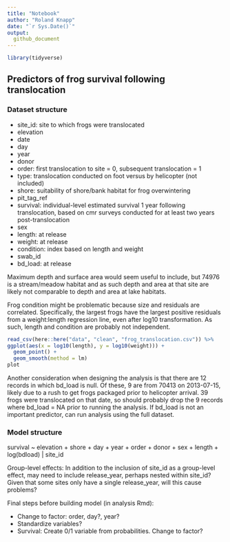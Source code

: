 ```yaml
---
title: "Notebook"
author: "Roland Knapp"
date: "`r Sys.Date()`"
output:
  github_document
---
```


```r
library(tidyverse)
```

## Predictors of frog survival following translocation

### Dataset structure

-   site_id: site to which frogs were translocated
-   elevation
-   date
-   day
-   year
-   donor
-   order: first translocation to site = 0, subsequent translocation = 1
-   type: translocation conducted on foot versus by helicopter (not included)
-   shore: suitability of shore/bank habitat for frog overwintering
-   pit_tag_ref
-   survival: individual-level estimated survival 1 year following translocation, based on cmr surveys conducted for at least two years post-translocation
-   sex
-   length: at release
-   weight: at release
-   condition: index based on length and weight
-   swab_id
-   bd_load: at release

Maximum depth and surface area would seem useful to include, but 74976 is a stream/meadow habitat and as such depth and area at that site are likely not comparable to depth and area at lake habitats.

Frog condition might be problematic because size and residuals are correlated. Specifically, the largest frogs have the largest positive residuals from a weight:length regression line, even after log10 transformation. As such, length and condition are probably not independent.

```r
read_csv(here::here("data", "clean", "frog_translocation.csv")) %>% 
ggplot(aes(x = log10(length), y = log10(weight))) +
  geom_point() +
  geom_smooth(method = lm)
plot
```

Another consideration when designing the analysis is that there are 12 records in which bd_load is null. Of these, 9 are from 70413 on 2013-07-15, likely due to a rush to get frogs packaged prior to helicopter arrival. 39 frogs were translocated on that date, so should probably drop the 9 records where bd_load = NA prior to running the analysis. If bd_load is not an important predictor, can run analysis using the full dataset.

### Model structure

survival \~ elevation + shore + day + year + order + donor + sex + length + log(bdload) \| site_id

Group-level effects: In addition to the inclusion of site_id as a group-level effect, may need to include release_year, perhaps nested within site_id? Given that some sites only have a single release_year, will this cause problems?

Final steps before building model (in analysis Rmd):

-   Change to factor: order, day?, year?
-   Standardize variables?
-   Survival: Create 0/1 variable from probabilities. Change to factor?
